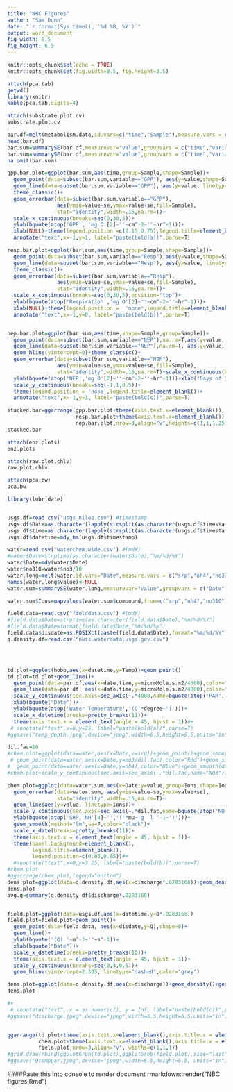 ```yaml
---
title: "NBC Figures"
author: "Sam Dunn"
date: "`r format(Sys.time(), '%d %B, %Y')`"
output: word_document
fig_width: 8.5
fig_height: 6.5 
---
```



```r
knitr::opts_chunk$set(echo = TRUE)
knitr::opts_chunk$set(fig.width=8.5, fig.height=8.5) 


```

```r
attach(pca.tab)
getwd()
library(knitr)
kable(pca.tab,digits=4)
```


```r
attach(substrate.plot.cv)
substrate.plot.cv
```

```r
bar.df=melt(metabolism.data,id.vars=c("time","Sample"),measure.vars = c("GPP","Resp","NEP","GPP_OD","NEP_OD","Resp_OD"),na.rm=TRUE)
head(bar.df)
bar.sum=summarySE(bar.df,measurevar="value",groupvars = c("time","variable","Sample"),na.rm=TRUE)
bar.sum=summarySE(bar.df,measurevar="value",groupvars = c("time","variable","Sample"),na.rm=TRUE)
na.omit(bar.sum)

gpp.bar.plot=ggplot(bar.sum,aes(time,group=Sample,shape=Sample))+
  geom_point(data=subset(bar.sum,variable=="GPP"), aes(y=value,shape=Sample),stat="identity",size=3)+
  geom_line(data=subset(bar.sum,variable=="GPP"), aes(y=value, linetype=Sample),width=.5)+
  theme_classic()+
  geom_errorbar(data=subset(bar.sum,variable=="GPP"),
                aes(ymin=value-se,ymax=value+se,fill=Sample),
                stat="identity",width=.15,na.rm=T)+
  scale_x_continuous(breaks=seq(0,30,5))+
  ylab(bquote(atop('GPP', 'mg O'[2]~''~cm^-2~''~hr^-1)))+
  xlab(NULL)+theme(legend.position =c(0.15,0.75),legend.title=element_blank())+
  annotate("text",x=-1,y=1, label="paste(bold(a))",parse=T)

resp.bar.plot=ggplot(bar.sum,aes(time,group=Sample,shape=Sample))+
  geom_point(data=subset(bar.sum,variable=="Resp"),aes(y=value,shape=Sample),stat="identity",color="black",size=3)+
  geom_line(data=subset(bar.sum,variable=="Resp"), aes(y=value, linetype=Sample),width=.5)+
  theme_classic()+
  geom_errorbar(data=subset(bar.sum,variable=="Resp"),
                aes(ymin=value-se,ymax=value+se,fill=Sample),
                stat="identity",width=.15,na.rm=T)+
  scale_x_continuous(breaks=seq(0,30,5),position="top")+
  ylab(bquote(atop('Respiration','mg O'[2]~''~cm^-2~''~hr^-1)))+
  xlab(NULL)+theme(legend.position =  'none',legend.title=element_blank())+
  annotate("text",x=-1,y=0, label="paste(bold(b))",parse=T)


nep.bar.plot=ggplot(bar.sum,aes(time,shape=Sample,group=Sample))+
  geom_point(data=subset(bar.sum,variable=="NEP"),na.rm=T,aes(y=value, shape=Sample),stat="identity",color="black",size=3)+
  geom_line(data=subset(bar.sum,variable=="NEP"),na.rm=T, aes(y=value, linetype=Sample),width=.5)+
  geom_hline(yintercept=0)+theme_classic()+
  geom_errorbar(data=subset(bar.sum,variable=="NEP"),
                aes(ymin=value-se,ymax=value+se,fill=Sample),
                stat="identity",width=.15,na.rm=T)+scale_x_continuous(breaks=seq(0,30,5))+
  ylab(bquote(atop('NEP','mg O'[2]~''~cm^-2~''~hr^-1)))+xlab("Days of Incubation")+
  scale_y_continuous(breaks=seq(-1,1,0.5))+
  theme(legend.position = 'none',legend.title=element_blank())+
  annotate("text",x=-1,y=1, label="paste(bold(c))",parse=T)

stacked.bar=ggarrange(gpp.bar.plot+theme(axis.text.x=element_blank()),
                      resp.bar.plot+theme(axis.text.x=element_blank()),
                      nep.bar.plot,nrow=3,align="v",heights=c(1,1,1.25))
stacked.bar
```

```r
attach(enz.plots)
enz.plots
```


```r
attach(raw.plot.chlv)
raw.plot.chlv
```


```r
attach(pca.bw)
pca.bw
```


```r
library(lubridate)


usgs.df=read.csv("usgs_niles.csv") #timestamp
usgs.df$Date=as.character(lapply(strsplit(as.character(usgs.df$timestamp), split=" "), "[", 1))
usgs.df$time=as.character(lapply(strsplit(as.character(usgs.df$timestamp), split=" "), "[", 2))
usgs.df$datetime=mdy_hm(usgs.df$timestamp)

water=read.csv("waterchem.wide.csv") #(mdY)
#water$Date=strptime(as.character(water$Date),"%m/%d/%Y")
water$Date=mdy(water$Date)
water$no310=water$no3/10
water.long=melt(water,id.vars="Date",measure.vars = c("srp","nh4","no310"),variable_name="compound")
names(water.long$value)<-NULL
water.sum=summarySE(water.long,measurevar="value",groupvars = c("Date","compound"),na.rm=TRUE)

water.sum$Ions=mapvalues(water.sum$compound,from=c("srp","nh4","no310"),to=c("SRP","NH4","NO3"))

field.data=read.csv("fielddata.csv") #(mdY)
#field.data$Date=strptime(as.character(field.data$Date),"%m/%d/%Y")
#field.data$Date=format(field.data$Date,"%m/%d/%y")
field.data$disdate=as.POSIXct(paste(field.data$Date),format="%m/%d/%Y") #works with USGS data
q.density.df=read.csv("nwis.waterdata.usgs.gov.csv")




td.plot=ggplot(hobo,aes(x=datetime,y=Temp))+geom_point()
td.plot=td.plot+geom_line()+
  geom_point(data=par.df,aes(x=date.time,y=microMole.s.m2/4000),color="red")+
  geom_line(data=par.df, aes(x=date.time,y=microMole.s.m2/4000),color="red")+
  scale_y_continuous(sec.axis=sec_axis(~.*4000,name=bquote(atop('PAR','(mol photons m'^-2~' s'^-1~')',color="red"))))+
  xlab(bquote("Date"))+
  ylab(bquote(atop('Water Temperature','(C'*degree~')')))+
  scale_x_datetime(breaks=pretty_breaks(11))+
  theme(axis.text.x = element_text(angle = 45, hjust = 1))#+
 # annotate("text",x=0,y=25, label="paste(bold(a))",parse=T)
#ggsave("temp_depth.jpeg",device="jpeg",width=6.5,height=6.5,units="in")

dil.fac=10
#chem.plot=ggplot(data=water,aes(x=Date,y=srp))+geom_point()+geom_smooth(data=water,aes(x=Date,y=srp),color="black")+
 # geom_point(data=water,aes(x=Date,y=no3/dil.fac),color="Red")+geom_smooth(data=water,aes(x=Date,y=no3/dil.fac),color="red")+
#  geom_point(data=water,aes(x=Date,y=nh4),color="Blue")+geom_smooth(data=water,aes(x=Date,y=nh4),color="blue")
#chem.plot+scale_y_continuous(sec.axis=sec_axis(~.*dil.fac,name="NO3"))+ylab(bquote("SRP, NH4"))

chem.plot=ggplot(data=water.sum,aes(x=Date,y=value,group=Ions,shape=Ions))+geom_point(size=3)+
  geom_errorbar(data=water.sum, aes(ymin=value-se,ymax=value+se),
                stat="identity",width=.15,na.rm=T)+
  geom_line(aes(y=value, linetype=Ions))+
  scale_y_continuous(sec.axis=sec_axis(~.*dil.fac,name=bquote(atop('NO'[3]~'','('*mu~'g  l'^-1~')'))))+
  ylab(bquote(atop('SRP, NH'[4]~'','('*mu~'g  l'^-1~')')))+
  geom_smooth(method="lm",se=F,color="black")+
  scale_x_date(breaks=pretty_breaks(11))+
  theme(axis.text.x = element_text(angle = 45, hjust = 1))+
  theme(panel.background=element_blank(),
        legend.title=element_blank(),
        legend.position=c(0.05,0.85))#+
  #annotate("text",x=0,y=3.25, label="paste(bold(b))",parse=T)
#chem.plot
#ggarrange(chem.plot,legend="bottom")
dens.plot=ggplot(data=q.density.df,aes(x=discharge*.0283168))+geom_density()+geom_vline(data=q.density.df,aes(xintercept=mean(discharge*.0283168)), linetype="dashed")+coord_flip()
dens.plot
avg.q=summary(q.density.df$discharge*.0283168)


field.plot=ggplot(data=usgs.df,aes(x=datetime,y=Q*.0283168))
field.plot=field.plot+geom_point()+
  geom_point(data=field.data, aes(x=disdate,y=Q),shape=8)+
  geom_line()+
  ylab(bquote('(Q) '~m^-3~''~s^-1))+
  xlab(bquote("Date"))+
  scale_x_datetime(breaks=pretty_breaks(10))+
  theme(axis.text.x = element_text(angle = 45, hjust = 1))+
  scale_y_continuous(breaks=seq(0,4,0.5))+
  geom_hline(yintercept=2.305, linetype="dashed",color="grey")

dens.plot=ggplot(data=q.density.df,aes(x=discharge))+geom_density()+geom_vline(data=q.density.df,aes(xintercept=mean(discharge)), linetype="dashed")+coord_flip()
dens.plot

#+
 # annotate("text", x = as.numeric(), y = Inf, label="paste(bold(c))",parse=T)
#ggsave("discharge.jpeg",device="jpeg",width=6.5,height=6.5,units="in")


ggarrange(td.plot+theme(axis.text.x=element_blank(),axis.title.x = element_blank(), axis.ticks.x=element_blank()),
          chem.plot+theme(axis.text.x=element_blank(),axis.title.x = element_blank(), axis.ticks.x=element_blank()),
          field.plot,nrow=3,align="v", widths=c(1,1,1))
#grid.draw(rbind(ggplotGrob(td.plot),ggplotGrob(field.plot),size="last"))
#ggsave("Qtemppar.jpeg",device="jpeg",width=6.5,height=6.5, units="in")
```

####Paste this into console to render document
rmarkdown::render("NBC figures.Rmd")

